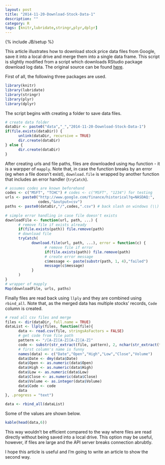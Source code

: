 ```yaml
---
layout: post
title: "2014-11-20-Download-Stock-Data-1"
description: ""
category: R
tags: [knitr,lubridate,stringr,plyr,dplyr]
---
```

{% include JB/setup %}

This article illustrates how to download stock price data files from Google, save it into a local drive and merge them into a single data frame. This script is slightly modified from a script which downloads RStudio package download log data. The original source can be found [here](https://github.com/hadley/cran-logs-dplyr/blob/master/1-download.r).  

First of all, the following three packages are used.

```r
library(knitr)
library(lubridate)
library(stringr)
library(plyr)
library(dplyr)
```

The script begins with creating a folder to save data files.

```r
# create data folder
dataDir <- paste0("data","_","2014-11-20-Download-Stock-Data-1")
if(file.exists(dataDir)) { 
      unlink(dataDir, recursive = TRUE)
      dir.create(dataDir)
} else {
      dir.create(dataDir)
}
```

After creating urls and file paths, files are downloaded using `Map` function - it is a warpper of `mapply`. Note that, in case the function breaks by an error (eg when a file doesn't exist), `download.file` is wrapped by another function that includes an error handler (`tryCatch`). 

```r
# assumes codes are known beforehand
codes <- c("MSFT", "TCHC") # codes <- c("MSFT", "1234") for testing
urls <- paste0("http://www.google.com/finance/historical?q=NASDAQ:",
               codes,"&output=csv")
paths <- paste0(dataDir,"/",codes,".csv") # back slash on windows (\\)
 
# simple error handling in case file doesn't exists
downloadFile <- function(url, path, ...) {
      # remove file if exists already
      if(file.exists(path)) file.remove(path)
      # download file
      tryCatch(            
            download.file(url, path, ...), error = function(c) {
                  # remove file if error
                  if(file.exists(path)) file.remove(path)
                  # create error message
                  c$message <- paste(substr(path, 1, 4),"failed")
                  message(c$message)
            }
      )
}
# wrapper of mapply
Map(downloadFile, urls, paths)
```


Finally files are read back using `llply` and they are combined using `rbind_all`. Note that, as the merged data has multiple stocks' records, `Code` column is created.


```r
# read all csv files and merge
files <- dir(dataDir, full.name = TRUE)
dataList <- llply(files, function(file){
      data <- read.csv(file, stringsAsFactors = FALSE)
      # get code from file path
      pattern <- "/[A-Z][A-Z][A-Z][A-Z]"
      code <- substr(str_extract(file, pattern), 2, nchar(str_extract(file, pattern)))
      # first column's name is funny
      names(data) <- c("Date","Open","High","Low","Close","Volume")
      data$Date <- dmy(data$Date)
      data$Open <- as.numeric(data$Open)
      data$High <- as.numeric(data$High)
      data$Low <- as.numeric(data$Low)
      data$Close <- as.numeric(data$Close)
      data$Volume <- as.integer(data$Volume)
      data$Code <- code
      data
}, .progress = "text")
 
data <- rbind_all(dataList)
```

Some of the values are shown below.

```r
kable(head(data,6))
```

This way wouldn't be efficient compared to the way where files are read directly without being saved into a local drive. This option may be useful, however, if files are large and the API server breaks connection abrubtly.

I hope this article is useful and I'm going to write an article to show the second way.